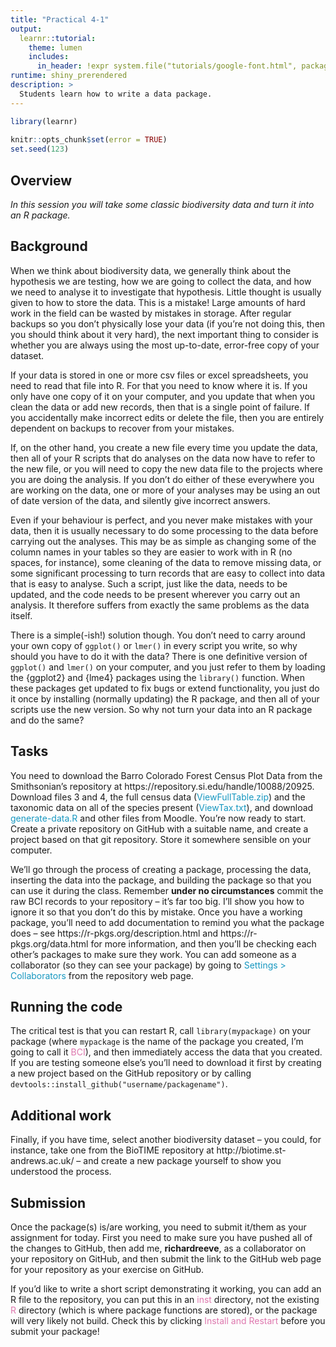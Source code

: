```yaml
---
title: "Practical 4-1"
output: 
  learnr::tutorial:
    theme: lumen
    includes:
      in_header: !expr system.file("tutorials/google-font.html", package = "RPiR")
runtime: shiny_prerendered
description: >
  Students learn how to write a data package.
---
```


```r
library(learnr)
 
knitr::opts_chunk$set(error = TRUE)
set.seed(123)
```


## Overview

*In this session you will take some classic biodiversity data and turn it into an R package.*

## Background

When we think about biodiversity data, we generally think about the hypothesis
we are testing, how we are going to collect the data, and how we need to analyse
it to investigate that hypothesis. Little thought is usually given to how to 
store the data. This is a mistake! Large amounts of hard work in the field can
be wasted by mistakes in storage. After regular backups so you don’t physically
lose your data (if you’re not doing this, then you should think about it very
hard), the next important thing to consider is whether you are always using the
most up-to-date, error-free copy of your dataset.

If your data is stored in one or more csv files or excel spreadsheets, you need
to read that file into R. For that you need to know where it is. If you only 
have one copy of it on your computer, and you update that when you clean the 
data or add new records, then that is a single point of failure. If you
accidentally make incorrect edits or delete the file, then you are entirely 
dependent on backups to recover from your mistakes.

If, on the other hand, you create a new file every time you update the data, 
then all of your R scripts that do analyses on the data now have to refer to the
new file, or you will need to copy the new data file to the projects where you
are doing the analysis. If you don’t do either of these everywhere you are 
working on the data, one or more of your analyses may be using an out of date 
version of the data, and silently give incorrect answers.

Even if your behaviour is perfect, and you never make mistakes with your data,
then it is usually necessary to do some processing to the data before carrying 
out the analyses. This may be as simple as changing some of the column names in 
your tables so they are easier to work with in R (no spaces, for instance), some
cleaning of the data to remove missing data, or some significant processing to 
turn records that are easy to collect into data that is easy to analyse. Such a
script, just like the data, needs to be updated, and the code needs to be 
present wherever you carry out an analysis. It therefore suffers from exactly 
the same problems as the data itself.

There is a simple(-ish!) solution though. You don’t need to carry around your 
own copy of `ggplot()` or `lmer()` in every script you write, so why should you 
have to do it with the data? There is one definitive version of `ggplot()` and 
`lmer()` on your computer, and you just refer to them by loading the {ggplot2} 
and {lme4} packages using the `library()` function. When these packages get 
updated to fix bugs or extend functionality, you just do it once by installing
(normally updating) the R package, and then all of your scripts use the new 
version. So why not turn your data into an R package and do the same?

## Tasks

You need to download the Barro Colorado Forest Census Plot Data from the 
Smithsonian’s repository at https://repository.si.edu/handle/10088/20925. 
Download files 3 and 4, the full census data 
(<span style="color: #1697C0;">ViewFullTable.zip</span>) and the taxonomic data 
on all of the species present 
(<span style="color: #1697C0;">ViewTax.txt</span>), and download 
<span style="color: #1697C0;">generate-data.R</span> and other files from 
Moodle. You’re now ready to start. Create a private repository on GitHub with a
suitable name, and create a project based on that git repository. Store it 
somewhere sensible on your computer.

We’ll go through the process of creating a package, processing the data, 
inserting the data into the package, and building the package so that you can 
use it during the class. Remember **under no circumstances** commit the raw BCI
records to your repository – it’s far too big. I’ll show you how to ignore it so 
that you don’t do this by mistake. Once you have a working package, you’ll need 
to add documentation to remind you what the package does – see
https://r-pkgs.org/description.html and https://r-pkgs.org/data.html for more
information, and then you’ll be checking each other’s packages to make sure they
work. You can add someone as a collaborator (so they can see your package) by 
going to <span style="color: #1697C0;">Settings > Collaborators</span> from the
repository web page.

## Running the code

The critical test is that you can restart R, call `library(mypackage)` on your
package (where `mypackage` is the name of the package you created, I’m going to 
call it <span style="color: #de77ae;">BCI</span>), and then immediately access 
the data that you created. If you are testing someone else’s you’ll need to 
download it first by creating a new project based on the GitHub repository or by 
calling `devtools::install_github("username/packagename")`.

## Additional work

Finally, if you have time, select another biodiversity dataset – you could, for
instance, take one from the BioTIME repository at 
http://biotime.st-andrews.ac.uk/ – and create a new package yourself to show you 
understood the process.

## Submission

Once the package(s) is/are working, you need to submit it/them as your 
assignment for today. First you need to make sure you have pushed all of the 
changes to GitHub, then add me, 
**richardreeve**, as a collaborator on your
repository on GitHub, and then submit the link to the GitHub web page for your
repository as your exercise on GitHub. 

If you’d like to write a short script
demonstrating it working, you can add an R file to the repository, you can put 
this in an <span style="color: #de77ae;">inst</span> directory, not the existing 
<span style="color: #de77ae;">R</span> directory (which is where
package functions are stored), or the package will very likely not build. Check 
this by clicking <span style="color: #de77ae;">Install and Restart</span> before 
you submit your package!
